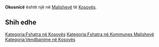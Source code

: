 {{Fshat në 
 | Emri                = Okosnicë
 | EmriAlt                = 
 | NAME_SHORT_FORM=      
 | NAME_GENERIC=      
 | NAME_SORT_NAME_RO=      OKOSNICE
 | FULL_NAME_RO = Okosnicë
 | FULL_NAME_ND_RO=Okosnice
 | SORT_NAME_RG=OKOSNICE
 | FULL_NAME_RG=Okosnicë
 | FULL_NAME_ND_RG=Okosnice
 | SRP_NAME_SHORT_FORM=      
 | SRP_NAME_GENERIC=      
 | SRP_NAME_SORT_NAME_RO=      
 | SRP_FULL_NAME_RO = 
 | SRP_FULL_NAME_ND_RO=
 | SRP_SORT_NAME_RG=
 | SRP_FULL_NAME_RG=
 | SRP_FULL_NAME_ND_RG=
 | Emri (Rasa dhanore) = 
 | Figura              = 
 | Shteti              = Kosovo
 | Komuna              = Malishevë
 | Kodi postar         = 
 | Sipërfaqja          = 

 | Popullsia           = 

 | Regj. i popullsisë  = 
 | Dend. e popullsisë  = 
 | Faqja zyrtare       = 
 <!--- Koordinatat ----> 
 | Gjerësia            = 42.6057
 | Gjatësia            = 21.253478
 | Lartësia            = 
}}
'''Okosnicë''' është një [[]] në [[Malishevë]] të [[Kosovës]].

<!-- == Gjeografia == -->
<!-- == Historia == -->
<!-- == Demografia == -->
== Shih edhe ==
{{Komuna Malishevë}}
{{Kosovo-Administrata-Cung}}

[[Kategoria:Fshatra në Kosovës]]
[[Kategoria:Fshatra në Kommunes Malishevë]]
[[Kategoria:Vendbanime në Kosovës]]